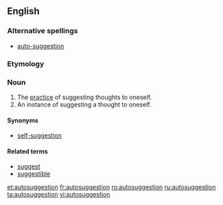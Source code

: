 ==English==
{{Wikipedia}}
===Alternative spellings===
*[[auto-suggestion]]

===Etymology===
{{prefix|auto|suggestion}}

===Noun===
{{en-noun}}

# The [[practice]] of suggesting thoughts to oneself.
# An instance of suggesting a thought to oneself.

====Synonyms====
*[[self-suggestion]]

====Related terms====
*[[suggest]]
*[[suggestible]]

[[et:autosuggestion]]
[[fr:autosuggestion]]
[[ro:autosuggestion]]
[[ru:autosuggestion]]
[[ta:autosuggestion]]
[[vi:autosuggestion]]